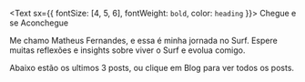 <Text sx={{ fontSize: [4, 5, 6], fontWeight: `bold`, color: `heading` }}>
  Chegue e se Aconchegue
</Text>

Me chamo Matheus Fernandes, e essa é minha jornada no Surf. Espere muitas reflexões e insights sobre viver o Surf e evolua comigo.

Abaixo estão os ultimos 3 posts, ou clique em Blog para ver todos os posts. 
